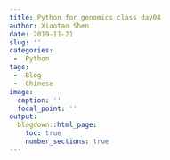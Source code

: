 ```yaml
---
title: Python for genomics class day04
author: Xiaotao Shen
date: 2019-11-21
slug: ''
categories:
 -  Python
tags:
 -  Blog
 -  Chinese
image:
  caption: ''
  focal_point: ''
output:
  blogdown::html_page:
    toc: true
    number_sections: true
---
```

